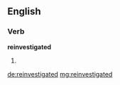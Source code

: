 ==English==

===Verb===
'''reinvestigated'''

# {{en-past of|reinvestigate}}

[[de:reinvestigated]]
[[mg:reinvestigated]]